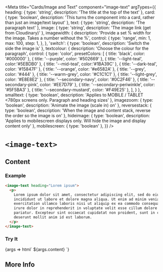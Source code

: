 


<Meta
  title="Cards/Image and Text"
  component="image-text"
  argTypes={{
    heading: { type: 'string', description: 'The title at the top of the text' },
    card: { type: 'boolean', description: 'This turns the component into a card, rather than just an image/text layout' },
    text: { type: 'string', description: 'The paragraph text' },
    image: { type: 'string', description: 'The image link (get from Cloudinary)' },
    imagewidth: {
      description: 'Provide a set % width for the image. Takes a  number without the %',
      control: {
        type: 'range',
        min: 1,
        max: 100,
        step: 1,
      },
    },
    'switch': { type: 'boolean', description: 'Switch the side the image is' },
    textcolour: {
      description: 'Choose the colour for the paragraph',
      control: {
        type: 'color',
        presetColors: [
          { title: 'black', color: '#000000' },
          { title: '--purple', color: '#502669' },
          { title: '--light-teal', color:'#5EBDB0' },
          { title: '--mid-teal', color:'#1BA39C' },
          { title: '--dark-teal', color: '#15847F' },
          { title: '--orange', color: '#e6582A' },
          { title: '--grey', color: '#444' },
          { title: '--warm-grey', color: '#C1C1C1' },
          { title: '--light-grey', color: '#E8E8E2' },
          { title: '--secondary-navy', color: '#0C2F46' },
          { title: '--secondary-pink', color: '#EE7D79' },
          { title: '--secondary-periwinkle', color: '#5F5BA3' },
          { title: '--secondary-mustard', color: '#F49E25' },
        ],
      }
    },
    smalltext: { type: 'boolean', description: 'Applies to MOBILE / TABLET <780px screens only. Paragraph and heading sizes' },
    imagezoom: { type: 'boolean', description: 'Animate the image (scale in) on' },
    reversestack: { type: 'boolean', description: 'When the image and content stack, reverse the order so the image is on' },
    hideimage: { type: 'boolean', description: 'Applies to mobilescreen displays only. Will hide the image and display content only' },
    mobilescreen: { type: 'boolean' },
  }}
/>

# `<image-text>`

## Content

### Example

```html
<image-text heading="Lorem ipsum">
  <p>
    Lorem ipsum dolor sit amet, consectetur adipiscing elit, sed do eiusmod tempor
    incididunt ut labore et dolore magna aliqua. Ut enim ad minim veniam, quis nostrud
    exercitation ullamco laboris nisi ut aliquip ex ea commodo consequat. Duis aute
    irure dolor in reprehenderit in voluptate velit esse cillum dolore eu fugiat nulla
    pariatur. Excepteur sint occaecat cupidatat non proident, sunt in culpa qui officia
    deserunt mollit anim id est laborum.
  </p>
</image-text>
```

### Try It

<Canvas isColumn={true} withSource={true} isExpanded={true}>
  <Story name="Build Your Own" component="image-text" args={{
    card: false,
    hideimage: false,
    imagezoom: false,
    mobilescreen: false,
    reversestack: false,
    smalltext: false,
    'switch': false,
    heading: 'Lorem Ipsum',
    text: dedent`
      dolor sit amet, consectetur adipiscing elit, sed do eiusmod tempor
      incididunt ut labore et dolore magna aliqua. Ut enim ad minim veniam, quis nostrud
      exercitation ullamco laboris.
    `,
    content: dedent`
      Tristique nulla aliquet enim tortor at auctor urna nunc. Quam lacus suspendisse
      faucibus interdum posuere. Amet nisl purus in mollis nunc sed id semper. Id aliquet
      vulputate mi.
    `,
    image: '',
    imagewidth: '',
    textcolour: '',
  }}>
    {args => html`
      <image-text
          ?card="${args.card}"
          ?hideimage=${args.hideimage}
          ?imagezoom=${args.imagezoom}
          ?mobilescreen=${args.mobilescreen}
          ?reversestack=${args.reversestack}
          ?smalltext=${args.smalltext}
          ?switch=${args.switch}
          heading="${ifDefined(args.heading || undefined)}"
          image="${ifDefined(args.image || undefined)}"
          textcolour="${ifDefined(args.textcolour || undefined)}"
          imagewidth="${ifDefined(args.imagewidth || undefined)}"
          text="${ifDefined(args.text || undefined)}"
      >${args.content}</image-text>
    `}
  </Story>
  <ArgsTable story="Build Your Own"/>
</Canvas>

## More Info

<Description markdown={readme} />
